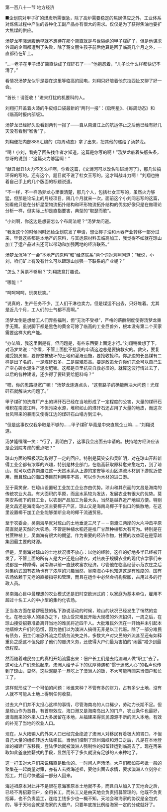 

第一百八十一节 地方经济

■企划院对甲子矿的煤炭所需很急，除了高炉需要稳定的焦炭供应之外，工业体系对炼焦过程中产生的各种化工副产品亦有很大的需求。仅仅是为了获得焦油也要扩大焦煤的供应。

汤梦龙牢骚满腹他早就不想待在那个简直就是与世隔绝的甲子煤矿了，但是他谋求外调的企图都遭到了失败，除了蒋文丽生孩子前后他算是回了临高几个月之外，一直都待在矿上。

“…···老子在甲子煤矿简直快成了煤矸石了······”他抱怨着，“儿子长什么样都快记不清了。”

看情况汤梦龙似乎是要在这里等临高的回电，刘翔只好陪着他东拉西扯又聊了好一会。

“首长！请签收！”进来打扰的机要科的人。

刘翔打开盖着火漆的牛皮纸口袋最新的“两刊一报”：《启明星》、《每周动态》和《临高时报内部版》。

汤梦龙已经好久没看到两刊一报了——自从南渡江上的航运停止之后他已经有好几天没有看到“喉舌”了。

刘翔便把内部88S汇编的《每周动态》拿了出来，把其他的递给了汤梦龙。

“喝！小刘，看完了回头找作者才知道，这篇是你写的啊！”汤梦龙敲着头版头条，惊讶的说到：“这篇火力够猛啊！”

“献丑献丑1火力不怎么样啊，你看这篇，《文澜河可以改名叫斑斓河了》，那几位搞环保的写的。还有这个，题目就不说了杜女王写的。这才叫战斗力啊！”刘翔也拍着自己手上的几个版面的标题说道。

“不一样，不一样汤梦龙心里很清楚，那几个人，包括杜女王写的，虽然火力够猛，但那是论坛上的月经项目，隔几个月就来一次。面前这个小刘同志写的这篇，别看他只是在分析星型物流拓扑结构和环形物流拓扑结构的优劣好像只是在做理论分析一样，但实际上却是直指要害，典型的“取瑟而歌”。

“小刘啊，你这边是想要怎么个布局法呢？”汤梦龙问道。

“我发这个的时候同时还给企划院发了申请，想让椰子油和木器产业转移一部分过来，毕竟这些都是本地产的原料，与其运原材料去临高加工，我觉得不如就在琼山加工了运产品过去还可以带动和加强两地的经济联系。”

汤梦龙沉吟了一会“本地产的原料”和“经济联系”两个词对刘翔问道：“我说，小刘，咱们矿上有没有什么可以跟琼山加强一下联系的产业呢？”

“怎么？黄票不够用？”刘翔故意打趣说。

“哪能！”

“呵呵呵呵，玩笑玩笑。”

“说真的，生产任务不少，工人们干淋也卖力。但是煤运不出去，只好堆着。尤其是近几个月，工人们的士气都不高啊。”

汤梦龙倒是想给工人们弄些福利，但“无功不受禄”，严格的薪酬制度使得汤梦龙束手无策。虽说脚下都是黑色的黄金可除了临高的工业巨兽外，根本没有第二个买家需要这样大的产能。

“办法嘛，我这里倒是有。但问题是，有些东西要上面定才行。”刘翔稍微想了下，对汤梦龙说：“你看，不管上面批不批我的申请这边总是要搞救灾的。救灾，要复建受损房屋，要修整被破坏的土地和灌溉设施，要抢收抢种。你那边的长昌煤有二样是出了名的，一是煤矸石多，二是腐殖质高。要是政策允许你们完全可以自己生产空心砖水泥生产泥炭肥嘛。这都是县里抗灾自救必须的。就算这波行情过去了，以后的各种建设，还少得了要砖要给肥料吗？”

“嗯，你的思路挺宽广嘛！”汤梦龙连连点头，“这套路子的确能解决大问题！光煤矸石就解决大问题了。”

甲子煤矿的洗煤厂产出的塥矸石已经在当地形成了一定程度的公害，大量的煤矸石堆积在南渡江畔，不但污染水源，堆积如山的煤矸石还占用了大量的地皮，而这次台风带来的暴雨又使得江边的煤矸石山塌方到江中。

“但是这事仅仅我争取是不够的……甲子煤矿毕竟是中央直属企业嘛……”刘翔说道。

汤梦隆嘿嘿一笑：“行了，我明白了，这事我会出面去申请的。扶持地方经济应该是企划院考虑的重点吧？”

琼山方面的积极活动取得了一定的回应。特别是莫笑安和吴旷明，对在琼山开辟新得工业企都有浓厚的兴趣，特别是林业部门，在临高获取原料愈来愈吃力，到了琼山，就可以依靠南渡江这一天然水系从上游的定安等地山区漂流木材到下游就近使用，而且琼山的海口港目前利用率不高，可以作为木材的进口港。

至于莫笑安，在琼山设置轻工业加工企业亦由优势。琼山和其东面的文昌是海南的传统农业大县。有大面积的平原，而且水系较为发达，发展农业有很大的优势。莫笑安系统下的轻工业，以农副产品加工为最大头，当然是越靠近产地越方便。特别是文昌还是海南岛地区主要椰子产区，琼山又是海南岛椰子干出口的集散地，在这里设置椰干加工企业能够垄断全岛的椰干流通贸易。

至于农委会，吴南海早就对琼山的土地垂涎三尺了－－南渡江两岸的大片冲击平原简直就是天然的大农场。不管是种植水稻还是推广甘蔗种植都大有可为。特别是在甘蔗种植上，吴南海有很大的期望。作为重要的经济作物，甘蔗的收益现在是穿越集团最主要的财源。

但是，吴南海对琼山的土地状况很不放心：以他的经验，这样的好地多半已经被开发了，不管上面的所有人是大户还是自耕农，对热衷于规模农业的现代农学家们来说都是一种障碍。吴南海以前一直鼓吹富农经济。尽管他在临高经营示范农庄之后对集约式国有农场也有了浓厚的兴趣当然，吴南海心中也知道这是有难度的，国有农场依赖于元老的直接指导和管理，而且在运作中必然会机构膨胀，占用过多的行政人员。

吴南海心目中最理想的农业模式还是旧时空欧洲式的：以家庭为基本单位，雇用不超过十名工人的中小型的集约化农场。

正当各方面在紧锣密鼓的私下游说活动的时候，琼山的状况已经发生了悄然的变化。在杨云等人的操办之下，琼山受灾难民开始大规模的外流招供，一周之后，在琼山接受招募准备离开当地的难民将近四千人。大批难民外流在一开始并未引起本地缙绅大户们的恐慌，因为他们以为澳洲人搞得无非是以工代赈。除了一部分难民有债务，田主们唯恐外流之后债务流失之外，多数大户对灾民的外流甚至还有如释重负之感这不但免除了他们的赈济义务，还使得大户们最为害怕的“闹嚣”减少到最低程度。

然而随着难民务工的真相开始流露出来：佃户长工们是去给澳洲人做“职工”去了。这可让大户们恐慌起来，澳洲人给予手下的优厚待遇和“惯于迷惑人心”的名声也传到了琼山，显然，这些泥腿子一旦吃上了澳洲人的饭，不大可能再回来当佃户和长工了。

这样就形成了一个可怕的问题：地谁来种？不管有多的财力，占有多少土地，没有人就不可能从土地上得到任何收获。

过去大户们并不太担心这样的事情，尽管海南岛的人口稀少，劳动力长期不足。但是琼山作为首县，有首府效应，海口港又是海南岛出入的门户，农业条件也最好，渡海而来的外来人口大多居留在本地，从福建来得贫民源源不断的流入本地，有效的补充了当地的农业人口。

现在，从大陆输入的外来人口已经完全绝迹了澳洲人对移民有着极大的胃口，不但自己大量的组织转运大陆移民，当他们控制了琼州海峡和港口之后，凡是在本地登岸的福建广东移民，登陆伊始就被澳洲人强制性的扣留转运到临高去了。现在再采取如此釜底抽薪式的手段，显然用不了多久就没有足够的人来种地了。

这一打击对大户们来说鞲直是致命的。一时间人声汤汤。大户们都如丧考妣一般的聚集在一起商量对策，亦有人去找海述祖，要他出面去求情，要求澳洲人立刻停止招工，并且尽快遣返一部分人回来。

海述祖原本对此并不是很在意海家原本土地就不多，而且自从加入了天地会之后，已经不再招募佃户，全用长工，而长工又是由天地会负责招募管理的。他既不负责招募，也不负责监工，连给工钱多少也一概不知。天地会和海家的协议是全包式的，等于天地会就是海家的大佃户。只要年底按比例给海家一定的分成就好了。

